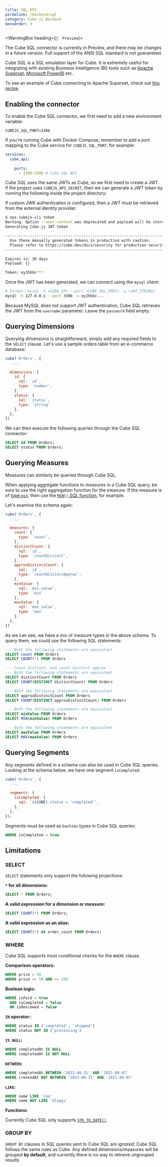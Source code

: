 ```yaml
---
title: SQL API
permalink: /backend/sql
category: Cube.js Backend
menuOrder: 3
---
```


<WarningBox heading={`🐣  Preview`}>

The Cube SQL connector is currently in Preview, and there may be changes in a
future version. Full support of the ANSI SQL standard is not guaranteed.

</WarningBox>

Cube SQL is a SQL emulation layer for Cube. It is extremely useful for
integrating with existing Business Intelligence (BI) tools such as [Apache
Superset][superset], [Microsoft PowerBI][ms-powerbi] etc.

<InfoBox>

To see an example of Cube connecting to Apache Superset, check out [this
recipe][ref-recipe-cube-sql-superset].

</InfoBox>

## Enabling the connector

To enable the Cube SQL connector, we first need to add a new environment
variable:

```dotenv
CUBEJS_SQL_PORT=3306
```

<InfoBox>

If you're running Cube with Docker Compose, remember to add a port mapping to
the Cube service for `CUBEJS_SQL_PORT`, for example:

```yaml
services:
  cube_api:
    ...
    ports:
      - 3306:3306 # Cube SQL API
```

</InfoBox>

Cube SQL uses the same JWTs as Cube, so we first need to create a JWT. If the
project uses `CUBEJS_API_SECRET`, then we can generate a JWT token by running
the following inside the project directory:

<InfoBox>

If custom JWK authentication is configured, then a JWT must be retrieved from
the external identity provider.

</InfoBox>

```bash
$ npx cubejs-cli token
Warning. Option --user-context was deprecated and payload will be stored inside root instead of u
Generating Cube.js JWT token

-----------------------------------------------------------------------------------------
  Use these manually generated tokens in production with caution.
  Please refer to https://cube.dev/docs/security for production security best practices.
-----------------------------------------------------------------------------------------

Expires in: 30 days
Payload: {}

Token: eyJhbGc***
```

Once the JWT has been generated, we can connect using the `mysql` client:

```bash
# Format: mysql -h <CUBE_IP> --port <CUBE_SQL_PORT> -u <JWT_STRING>
mysql -h 127.0.0.1 --port 3306 -u eyJhbGc...
```

Because MySQL does not support JWT authentication, Cube SQL retrieves the JWT
from the `username` parameter. Leave the `password` field empty.

## Querying Dimensions

Querying dimensions is straightforward, simply add any required fields to the
`SELECT` clause. Let's use a sample orders table from an e-commerce database:

```javascript
cube('Orders', {
  ...,

  dimensions: {
    id: {
      sql: `id`,
      type: `number`,
    },
    status: {
      sql: `status`,
      type: `string`
    },
  },
})
```

We can then execute the following queries through the Cube SQL connector:

```sql
SELECT id FROM Orders;
SELECT status FROM Orders;
```

## Querying Measures

Measures can similarly be queried through Cube SQL.

<InfoBox>

When applying aggregate functions to measures in a Cube SQL query, be sure to
use the right aggregation function for the measure. If the measure is of [type
`min`][ref-schema-ref-types-formats], then use the [`MIN()` SQL
function][mysql-docs-min], for example.

</InfoBox>

Let's examine the schema again:

```javascript
cube('Orders', {
  ...,

  measures: {
    count: {
      type: `count`,
    },
    distinctCount: {
      sql: `id`,
      type: `countDistinct`,
    },
    approxDistinctCount: {
      sql: `id`,
      type: `countDistinctApprox`,
    },
    minValue: {
      sql: `min_value`,
      type: `min`
    },
    maxValue: {
      sql: `max_value`,
      type: `max`
    },
  },
})
```

As we can see, we have a mix of measure types in the above schema. To query
them, we could use the following SQL statements:

```sql
--- Both the following statements are equivalent
SELECT count FROM Orders
SELECT COUNT(*) FROM Orders

--- Count distinct, and count distinct approx
--- Both the following statements are equivalent
SELECT distinctCount FROM Orders
SELECT COUNT(DISTINCT distinctCount) FROM Orders

--- Both the following statements are equivalent
SELECT approxDistinctCount FROM Orders
SELECT COUNT(DISTINCT approxDistinctCount) FROM Orders

--- Both the following statements are equivalent
SELECT minValue FROM Orders
SELECT MIN(minValue) FROM Orders

--- Both the following statements are equivalent
SELECT maxValue FROM Orders
SELECT MAX(maxValue) FROM Orders
```

## Querying Segments

Any segments defined in a schema can also be used in Cube SQL queries. Looking
at the schema below, we have one segment `isCompleted`:

```javascript
cube('Orders', {
  ...,

  segments: {
    isCompleted: {
      sql: `${CUBE}.status = 'completed'`,
    },
  },
});
```

Segments must be used as `boolean` types in Cube SQL queries:

```sql
WHERE isCompleted = true
```

## Limitations

### SELECT

`SELECT` statements only support the following projections:

**`*` for all dimensions:**

```sql
SELECT * FROM Orders;
```

**A valid expression for a dimension or measure:**

```sql
SELECT COUNT(*) FROM Orders;
```

**A valid expression as an alias:**

```sql
SELECT COUNT(*) AS order_count FROM Orders;
```

### WHERE

Cube SQL supports most conditional checks for the `WHERE` clause.

**Comparison operators:**

```sql
WHERE price > 50
WHERE price >= 50 AND <= 100
```

**Boolean logic:**

```sql
WHERE isPaid = true
  AND isCompleted = false
  OR isReviewed = false
```

**`IN` operator:**:

```sql
WHERE status IN ('completed', 'shipped')
WHERE status NOT IN ('processing')
```

**`IS NULL`:**

```sql
WHERE completedAt IS NULL
WHERE completedAt IS NOT NULL
```

**`BETWEEN`:**

```sql
WHERE completedAt BETWEEN '2021-08-31' AND '2021-09-07'
WHERE createdAt NOT BETWEEN '2021-08-31' AND '2021-09-07'
```

**`LIKE`:**

```sql
WHERE name LIKE 'joe'
WHERE name NOT LIKE 'bloggs'
```

**Functions:**

Currently Cube SQL only supports [`STR_TO_DATE()`][mysql-docs-str-to-date].

### GROUP BY

`GROUP BY` clauses in SQL queries sent to Cube SQL are ignored; Cube SQL follows
the same rules as Cube. Any defined dimensions/measures will be grouped **by
default**, and currently there is no way to retrieve ungrouped results.

[superset]: https://superset.apache.org/
[ms-powerbi]: https://powerbi.microsoft.com/en-gb/
[mysql-docs-str-to-date]:
  https://dev.mysql.com/doc/refman/8.0/en/date-and-time-functions.html#function_str-to-date
[mysql-docs-min]:
  https://dev.mysql.com/doc/refman/8.0/en/aggregate-functions.html#function_min
[ref-schema-ref-types-formats]: /schema/reference/types-and-formats#min
[ref-recipe-cube-sql-superset]: /recipes/using-apache-superset-with-cube-sql
